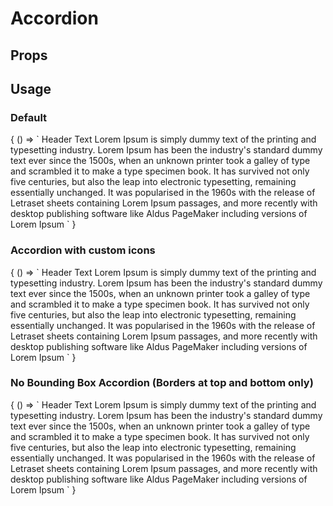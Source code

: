 
# Accordion

<Meta
  title='Accordion'
  component='fw-accordion'
/>

## Props 

<Props of="fw-accordion"/>

## Usage

### Default
<Preview>
  <Story name='Default'>
    {
      () => `<fw-accordion expanded="true">
              <fw-accordion-title>Header Text</fw-accordion-title>
              <fw-accordion-body>
                Lorem Ipsum is simply dummy text of the printing and typesetting industry. Lorem Ipsum has been the industry's standard dummy text ever since the 1500s, when an unknown printer took a galley of type and scrambled it to make a type specimen book. It has survived not only five centuries, but also the leap into electronic typesetting, remaining essentially unchanged. It was popularised in the 1960s with the release of Letraset sheets containing Lorem Ipsum passages, and more recently with desktop publishing software like Aldus PageMaker including versions of Lorem Ipsum
              </fw-accordion-body>
            </fw-accordion>`
    }
  </Story>
</Preview>

### Accordion with custom icons
<Preview>
  <Story name='Accordion with custom icons'>
    {
      () => `<fw-accordion expanded="true">
              <fw-accordion-title>
                <fw-icon
                  name='minus'
                  size="14"
                  slot="expanded-icon" ></fw-icon>
                <fw-icon
                  name='plus'
                  size="14"
                  slot="collapsed-icon" ></fw-icon>
                Header Text
              </fw-accordion-title>
              <fw-accordion-body>
                Lorem Ipsum is simply dummy text of the printing and typesetting industry. Lorem Ipsum has been the industry's standard dummy text ever since the 1500s, when an unknown printer took a galley of type and scrambled it to make a type specimen book. It has survived not only five centuries, but also the leap into electronic typesetting, remaining essentially unchanged. It was popularised in the 1960s with the release of Letraset sheets containing Lorem Ipsum passages, and more recently with desktop publishing software like Aldus PageMaker including versions of Lorem Ipsum
              </fw-accordion-body>
            </fw-accordion>`
    }
  </Story>
</Preview>

### No Bounding Box Accordion (Borders at top and bottom only)
<Preview>
  <Story name='No Bounding Box Accordion'>
    {
      () => `<fw-accordion type="no_bounding_box">
              <fw-accordion-title>Header Text</fw-accordion-title>
              <fw-accordion-body>
                Lorem Ipsum is simply dummy text of the printing and typesetting industry. Lorem Ipsum has been the industry's standard dummy text ever since the 1500s, when an unknown printer took a galley of type and scrambled it to make a type specimen book. It has survived not only five centuries, but also the leap into electronic typesetting, remaining essentially unchanged. It was popularised in the 1960s with the release of Letraset sheets containing Lorem Ipsum passages, and more recently with desktop publishing software like Aldus PageMaker including versions of Lorem Ipsum
              </fw-accordion-body>
            </fw-accordion>`
    }
  </Story>
</Preview>

